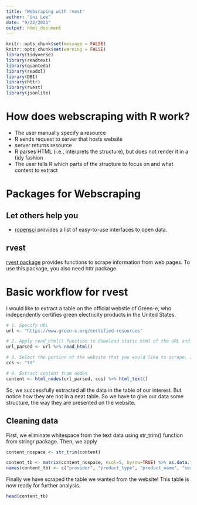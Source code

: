 ```yaml
---
title: "Websraping with rvest"
author: "Uni Lee"
date: "9/22/2021"
output: html_document
---
```


```r
knitr::opts_chunk$set(message = FALSE)
knitr::opts_chunk$set(warning = FALSE)
library(tidyverse)
library(readtext)
library(quanteda)
library(readxl)
library(DBI)
library(httr)
library(rvest)
library(jsonlite)
```
# How does webscraping with R work? 
  * The user manually specify a resource
  * R sends request to server that hosts website
  * server returns resource
  * R parses HTML (i.e., interprets the structure), but does not render it in a tidy fashion
  * The user tells R which parts of the structure to focus on and what content to extract

# Packages for Webscraping
## Let others help you
- [ropensci](https://ropensci.org/) provides a list of easy-to-use interfaces to open data.

## rvest
[rvest package](https://github.com/tidyverse/rvest) provides functions to scrape information from web pages. To use this package, you also need httr package. 

# Basic workflow for rvest

I would like to extract a table on the official webstie of Green-e, who independently certifies green electricity products in the United States. 

```r
# 1. Specify URL
url <- "https://www.green-e.org/certified-resources"

# 2. Apply read_html() function to download static html of the URL and parse it into an xml file
url_parsed <- url %>% read_html()

# 3. Select the portion of the website that you would like to scrape. I used a Google Chrome extension called "CCSViewer" to select the element. 
ccs <- "td"

# 4. Extract content from nodes
content <- html_nodes(url_parsed, ccs) %>% html_text()
```

So, we successfully extracted all the data in the table of our interest. But notice how they are not in a neat table. So we have to give our data some structure, the way they are presented on the website.

## Cleaning data

First, we eliminate whitespace from the text data using str_trim() function from stringr package.  Then, we apply 

```r
content_nospace <- str_trim(content) 

content_tb <- matrix(content_nospace, ncol=5, byrow=TRUE) %>% as.data.frame()
names(content_tb) <- c("provider", "product_type", "product_name", "service_territory", "renewable_content")

```

Finally we have scraped the table we wanted from the website! This table is now ready for further analysis. 

```r
head(content_tb)
```





